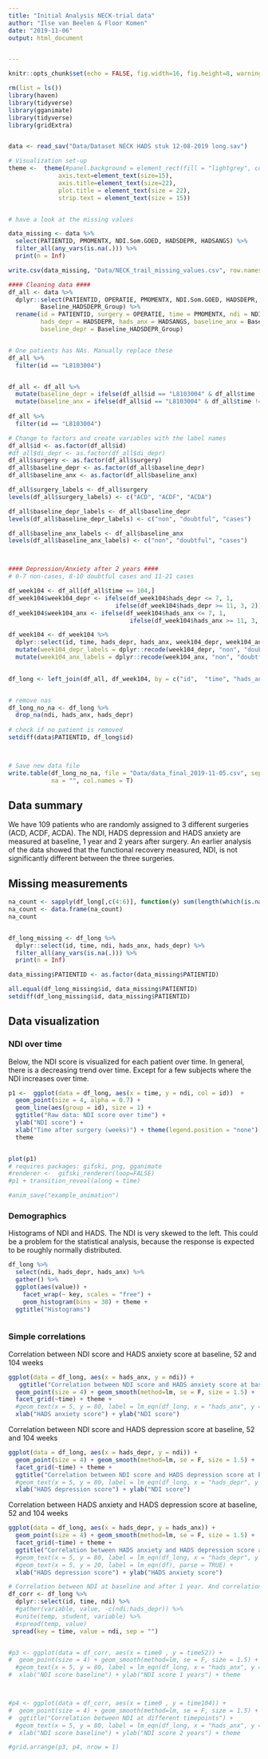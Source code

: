 ```yaml
---
title: "Initial Analysis NECK-trial data"
author: "Ilse van Beelen & Floor Komen"
date: "2019-11-06"
output: html_document


---
```


```r
knitr::opts_chunk$set(echo = FALSE, fig.width=16, fig.height=8, warning = FALSE)

rm(list = ls())
library(haven)
library(tidyverse)
library(gganimate)
library(tidyverse)
library(gridExtra)


data <- read_sav("Data/Dataset NECK HADS stuk 12-08-2019 long.sav")

# Visualization set-up
theme <-  theme(#panel.background = element_rect(fill = "lightgrey", colour = "white", size = 4),
              axis.text=element_text(size=15),
              axis.title=element_text(size=22),
              plot.title = element_text(size = 22),
              strip.text = element_text(size = 15))


# have a look at the missing values

data_missing <- data %>%
  select(PATIENTID, PMOMENTX, NDI.Som.GOED, HADSDEPR, HADSANGS) %>%
  filter_all(any_vars(is.na(.))) %>%
  print(n = Inf)

write.csv(data_missing, "Data/NECK_trail_missing_values.csv", row.names = F)


```





```r

#### Cleaning data ####
df_all <- data %>% 
  dplyr::select(PATIENTID, OPERATIE, PMOMENTX, NDI.Som.GOED, HADSDEPR, HADSANGS, Baseline_HADSANG_Group,
         Baseline_HADSDEPR_Group) %>%
  rename(id = PATIENTID, surgery = OPERATIE, time = PMOMENTX, ndi = NDI.Som.GOED,
         hads_depr = HADSDEPR, hads_anx = HADSANGS, baseline_anx = Baseline_HADSANG_Group,
         baseline_depr = Baseline_HADSDEPR_Group) 


# One patients has NAs. Manually replace these
df_all %>%
  filter(id == "L8103004")  


df_all <- df_all %>% 
  mutate(baseline_depr = ifelse(df_all$id == "L8103004" & df_all$time != 0, 1, NA)) %>%
  mutate(baseline_anx = ifelse(df_all$id == "L8103004" & df_all$time != 0, 1, NA))
 
df_all %>%
  filter(id == "L8103004")

# Change to factors and create variables with the label names
df_all$id <- as.factor(df_all$id)
#df_all$di_depr <- as.factor(df_all$di_depr)
df_all$surgery <- as.factor(df_all$surgery)
df_all$baseline_depr <- as.factor(df_all$baseline_depr)
df_all$baseline_anx <- as.factor(df_all$baseline_anx)

df_all$surgery_labels <- df_all$surgery
levels(df_all$surgery_labels) <- c("ACD", "ACDF", "ACDA")

df_all$baseline_depr_labels <- df_all$baseline_depr
levels(df_all$baseline_depr_labels) <- c("non", "doubtful", "cases")

df_all$baseline_anx_labels <- df_all$baseline_anx
levels(df_all$baseline_anx_labels) <- c("non", "doubtful", "cases")



#### Depression/Anxiety after 2 years ####
# 0-7 non-cases, 8-10 doubtful cases and 11-21 cases

df_week104 <- df_all[df_all$time == 104,]
df_week104$week104_depr <- ifelse(df_week104$hads_depr <= 7, 1, 
                              ifelse(df_week104$hads_depr >= 11, 3, 2))
df_week104$week104_anx <- ifelse(df_week104$hads_anx <= 7, 1, 
                                  ifelse(df_week104$hads_anx >= 11, 3, 2))

df_week104 <- df_week104 %>%
  dplyr::select(id, time, hads_depr, hads_anx, week104_depr, week104_anx) %>%
  mutate(week104_depr_labels = dplyr::recode(week104_depr, "non", "doubtful", "cases")) %>%
  mutate(week104_anx_labels = dplyr::recode(week104_anx, "non", "doubtful", "cases"))
  

df_long <- left_join(df_all, df_week104, by = c("id",  "time", "hads_anx", "hads_depr"))


# remove nas
df_long_no_na <- df_long %>%
  drop_na(ndi, hads_anx, hads_depr)
  
# check if no patient is removed
setdiff(data$PATIENTID, df_long$id)



# Save new data file
write.table(df_long_no_na, file = "Data/data_final_2019-11-05.csv", sep = ",", row.names = FALSE, 
            na = "", col.names = T)

```



## Data summary

We have 109 patients who are randomly assigned to 3 different surgeries (ACD, ACDF, ACDA). The NDI, HADS depression and HADS anxiety are measured at baseline, 1 year and 2 years after surgery. An earlier analysis of the data showed that the functional recovery measured, NDI, is not significantly different between the three surgeries.


## Missing measurements


```r

na_count <- sapply(df_long[,c(4:6)], function(y) sum(length(which(is.na(y)))))
na_count <- data.frame(na_count)
na_count


df_long_missing <- df_long %>% 
  dplyr::select(id, time, ndi, hads_anx, hads_depr) %>%
  filter_all(any_vars(is.na(.))) %>%
  print(n = Inf)

data_missing$PATIENTID <- as.factor(data_missing$PATIENTID)

all.equal(df_long_missing$id, data_missing$PATIENTID)
setdiff(df_long_missing$id, data_missing$PATIENTID)


```



## Data visualization

### NDI over time

Below, the NDI score is visualized for each patient over time. In general, there is a decreasing trend over time. Except for a few subjects where the NDI increases over time.


```r

p1 <-  ggplot(data = df_long, aes(x = time, y = ndi, col = id))  +
  geom_point(size = 4, alpha = 0.7) +
  geom_line(aes(group = id), size = 1) +
  ggtitle("Raw data: NDI score over time") + 
  ylab("NDI score") + 
  xlab("Time after surgery (weeks)") + theme(legend.position = "none") + 
  theme 


plot(p1)
# requires packages: gifski, png, gganimate
#renderer <-  gifski_renderer(loop=FALSE) 
#p1 + transition_reveal(along = time) 

#anim_save("example_animation")

```


### Demographics

Histograms of NDI and HADS. The NDI is very skewed to the left. This could be a problem for the statistical analysis, because the response is expected to be roughly normally distributed. 

```r

df_long %>%
  select(ndi, hads_depr, hads_anx) %>% 
  gather() %>% 
  ggplot(aes(value)) +
    facet_wrap(~ key, scales = "free") +
    geom_histogram(bins = 30) + theme +
  ggtitle("Histograms")



```

### Simple correlations




Correlation between NDI score and HADS anxiety score at baseline, 52 and 104 weeks

```r

ggplot(data = df_long, aes(x = hads_anx, y = ndi)) +
   ggtitle("Correlation between NDI score and HADS anxiety score at baseline, 52 and 104 weeks") +
  geom_point(size = 4) + geom_smooth(method=lm, se = F, size = 1.5) + 
  facet_grid(~time) + theme +  
  #geom_text(x = 5, y = 80, label = lm_eqn(df_long, x = "hads_anx", y = "ndi"), parse = TRUE) + 
  xlab("HADS anxiety score") + ylab("NDI score")

```

Correlation between NDI score and HADS depression score at baseline, 52 and 104 weeks

```r

ggplot(data = df_long, aes(x = hads_depr, y = ndi)) +  
  geom_point(size = 4) + geom_smooth(method=lm, se = F, size = 1.5) + 
  facet_grid(~time) + theme + 
  ggtitle("Correlation between NDI score and HADS depression score at baseline, 52 and 104 weeks") + 
  #geom_text(x = 5, y = 80, label = lm_eqn(df_long, x = "hads_depr", y = "ndi"), parse = TRUE) + 
  xlab("HADS depression score") + ylab("NDI score")

```


Correlation between HADS anxiety and HADS depression score at baseline, 52 and 104 weeks

```r

ggplot(data = df_long, aes(x = hads_depr, y = hads_anx)) +  
  geom_point(size = 4) + geom_smooth(method=lm, se = F, size = 1.5) + 
  facet_grid(~time) + theme + 
  ggtitle("Correlation between HADS anxiety and HADS depression score at baseline, 52 and 104 week") + 
  #geom_text(x = 5, y = 80, label = lm_eqn(df_long, x = "hads_depr", y = "hads_anx"), parse = TRUE) +  
  #geom_text(x = 5, y = 20, label = lm_eqn(df), parse = TRUE) + 
  xlab("HADS depression score") + ylab("HADS anxiety score")

```




```r

# Correlation between NDI at baseline and after 1 year. And correlation between NDI at baseline and after 2 years.
df_corr <- df_long %>%
  dplyr::select(id, time, ndi) %>%
  #gather(variable, value, -c(ndi:hads_depr)) %>%
  #unite(temp, student, variable) %>%
  #spread(temp, value)
 spread(key = time, value = ndi, sep = "")


#p3 <- ggplot(data = df_corr, aes(x = time0 , y = time52)) +  
#  geom_point(size = 4) + geom_smooth(method=lm, se = F, size = 1.5) + 
  #geom_text(x = 5, y = 80, label = lm_eqn(df_long, x = "hads_anx", y = "ndi"), parse = TRUE) + 
#  xlab("NDI score baseline") + ylab("NDI score 1 years") + theme



#p4 <- ggplot(data = df_corr, aes(x = time0 , y = time104)) +  
#  geom_point(size = 4) + geom_smooth(method=lm, se = F, size = 1.5) + 
#  ggtitle("Correlation between NDI at different timepoints") + 
  #geom_text(x = 5, y = 80, label = lm_eqn(df_long, x = "hads_anx", y = "ndi"), parse = TRUE) + 
#  xlab("NDI score baseline") + ylab("NDI score 2 years") + theme

#grid.arrange(p3, p4, nrow = 1)

```





